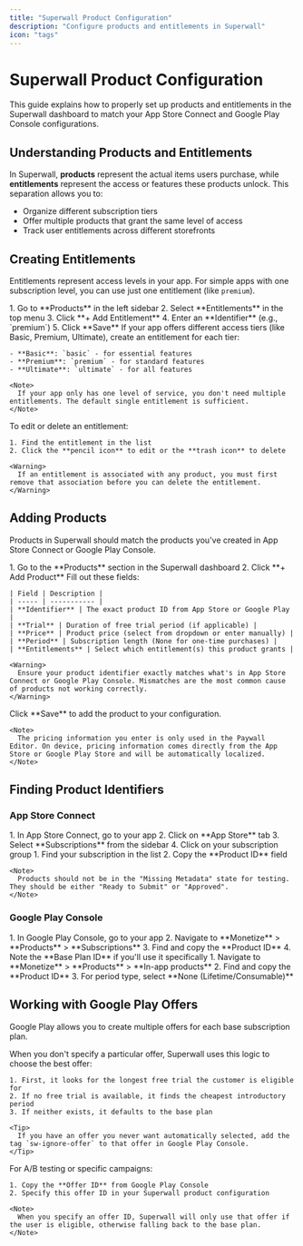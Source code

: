 ```yaml
---
title: "Superwall Product Configuration"
description: "Configure products and entitlements in Superwall"
icon: "tags"
---
```


# Superwall Product Configuration

This guide explains how to properly set up products and entitlements in the Superwall dashboard to match your App Store Connect and Google Play Console configurations.

## Understanding Products and Entitlements

In Superwall, **products** represent the actual items users purchase, while **entitlements** represent the access or features these products unlock. This separation allows you to:

- Organize different subscription tiers
- Offer multiple products that grant the same level of access
- Track user entitlements across different storefronts

## Creating Entitlements

Entitlements represent access levels in your app. For simple apps with one subscription level, you can use just one entitlement (like `premium`).

<Steps>
  <Step title="Create an Entitlement">
    1. Go to **Products** in the left sidebar
    2. Select **Entitlements** in the top menu
    3. Click **+ Add Entitlement**
    4. Enter an **Identifier** (e.g., `premium`)
    5. Click **Save**
  </Step>

  <Step title="Understanding Multiple Entitlements">
    If your app offers different access tiers (like Basic, Premium, Ultimate), create an entitlement for each tier:
    
    - **Basic**: `basic` - for essential features
    - **Premium**: `premium` - for standard features
    - **Ultimate**: `ultimate` - for all features
    
    <Note>
      If your app only has one level of service, you don't need multiple entitlements. The default single entitlement is sufficient.
    </Note>
  </Step>

  <Step title="Managing Entitlements">
    To edit or delete an entitlement:
    
    1. Find the entitlement in the list
    2. Click the **pencil icon** to edit or the **trash icon** to delete
    
    <Warning>
      If an entitlement is associated with any product, you must first remove that association before you can delete the entitlement.
    </Warning>
  </Step>
</Steps>

## Adding Products

Products in Superwall should match the products you've created in App Store Connect or Google Play Console.

<Steps>
  <Step title="Add a New Product">
    1. Go to the **Products** section in the Superwall dashboard
    2. Click **+ Add Product**
  </Step>

  <Step title="Configure Product Details">
    Fill out these fields:
    
    | Field | Description |
    | ----- | ----------- |
    | **Identifier** | The exact product ID from App Store or Google Play |
    | **Trial** | Duration of free trial period (if applicable) |
    | **Price** | Product price (select from dropdown or enter manually) |
    | **Period** | Subscription length (None for one-time purchases) |
    | **Entitlements** | Select which entitlement(s) this product grants |
    
    <Warning>
      Ensure your product identifier exactly matches what's in App Store Connect or Google Play Console. Mismatches are the most common cause of products not working correctly.
    </Warning>
  </Step>

  <Step title="Save Your Product">
    Click **Save** to add the product to your configuration.
    
    <Note>
      The pricing information you enter is only used in the Paywall Editor. On device, pricing information comes directly from the App Store or Google Play Store and will be automatically localized.
    </Note>
  </Step>
</Steps>

## Finding Product Identifiers

### App Store Connect

<Steps>
  <Step title="Navigate to Your Subscriptions">
    1. In App Store Connect, go to your app
    2. Click on **App Store** tab
    3. Select **Subscriptions** from the sidebar
    4. Click on your subscription group
  </Step>

  <Step title="Copy Product ID">
    1. Find your subscription in the list
    2. Copy the **Product ID** field
    
    <Note>
      Products should not be in the "Missing Metadata" state for testing. They should be either "Ready to Submit" or "Approved".
    </Note>
  </Step>
</Steps>

### Google Play Console

<Steps>
  <Step title="For Subscription Products">
    1. In Google Play Console, go to your app
    2. Navigate to **Monetize** > **Products** > **Subscriptions**
    3. Find and copy the **Product ID**
    4. Note the **Base Plan ID** if you'll use it specifically
  </Step>

  <Step title="For In-App Products">
    1. Navigate to **Monetize** > **Products** > **In-app products**
    2. Find and copy the **Product ID**
    3. For period type, select **None (Lifetime/Consumable)**
  </Step>
</Steps>

## Working with Google Play Offers

Google Play allows you to create multiple offers for each base subscription plan.

<Steps>
  <Step title="Automatic Offer Selection">
    When you don't specify a particular offer, Superwall uses this logic to choose the best offer:
    
    1. First, it looks for the longest free trial the customer is eligible for
    2. If no free trial is available, it finds the cheapest introductory period
    3. If neither exists, it defaults to the base plan
    
    <Tip>
      If you have an offer you never want automatically selected, add the tag `sw-ignore-offer` to that offer in Google Play Console.
    </Tip>
  </Step>

  <Step title="Specifying Particular Offers">
    For A/B testing or specific campaigns:
    
    1. Copy the **Offer ID** from Google Play Console
    2. Specify this offer ID in your Superwall product configuration
    
    <Note>
      When you specify an offer ID, Superwall will only use that offer if the user is eligible, otherwise falling back to the base plan.
    </Note>
  </Step>
</Steps>
